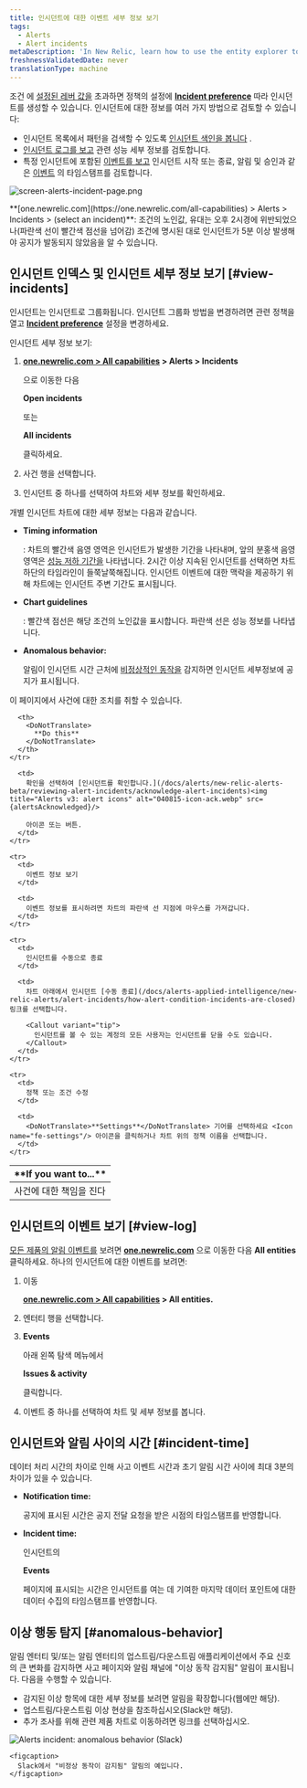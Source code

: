 ```yaml
---
title: 인시던트에 대한 이벤트 세부 정보 보기
tags:
  - Alerts
  - Alert incidents
metaDescription: 'In New Relic, learn how to use the entity explorer to find and review alerts incidents.'
freshnessValidatedDate: never
translationType: machine
---
```





조건 에 [설정된 레버 값을](/docs/alerts/new-relic-alerts-beta/configuring-alert-policies/define-thresholds-trigger-alert) [](/docs/alerts/new-relic-alerts-beta/configuring-alert-policies/define-alert-conditions)초과하면 정책의 설정에 <DoNotTranslate>**[Incident preference](/docs/alerts/new-relic-alerts/configuring-alert-policies/specify-when-new-relic-creates-incidents)**</DoNotTranslate> <InlinePopover type="alerts"/>따라 인시던트를 생성할 수 있습니다. 인시던트에 대한 정보를 여러 가지 방법으로 검토할 수 있습니다:

* 인시던트 목록에서 패턴을 검색할 수 있도록 [인시던트 색인을 봅니다](#view-incidents) .
* [인시던트 로그를 보고](#view-log) 관련 성능 세부 정보를 검토합니다.
* 특정 인시던트에 포함된 [이벤트를 보고](#incident-time) 인시던트 시작 또는 종료, 알림 및 승인과 같은 [이벤트](/docs/using-new-relic/welcome-new-relic/get-started/glossary#event) 의 타임스탬프를 검토합니다.

<img
  title="screen-alerts-incident-page.png"
  alt="screen-alerts-incident-page.png"
  src={alertsIncidentPage}
/>

<figcaption>
  <DoNotTranslate>**[one.newrelic.com](https://one.newrelic.com/all-capabilities) > Alerts > Incidents > (select an incident)**</DoNotTranslate>: 조건의 노인값, 유대는 오후 2시경에 위반되었으나(파란색 선이 빨간색 점선을 넘어감) 조건에 명시된 대로 인시던트가 5분 이상 발생해야 공지가 발동되지 않았음을 알 수 있습니다.
</figcaption>

## 인시던트 인덱스 및 인시던트 세부 정보 보기 [#view-incidents]

인시던트는 인시던트로 그룹화됩니다. 인시던트 그룹화 방법을 변경하려면 관련 정책을 열고 [<DoNotTranslate>**Incident preference**</DoNotTranslate>](/docs/alerts/new-relic-alerts-beta/reviewing-alert-incidents/specify-when-new-relic-creates-incidents) 설정을 변경하세요.

인시던트 세부 정보 보기:

1. <DoNotTranslate>**[one.newrelic.com > All capabilities](https://one.newrelic.com/all-capabilities) > Alerts > Incidents**</DoNotTranslate>

   으로 이동한 다음

   <DoNotTranslate>**Open incidents**</DoNotTranslate>

   또는

   <DoNotTranslate>**All incidents**</DoNotTranslate>

   클릭하세요.

2. 사건 행을 선택합니다.

3. 인시던트 중 하나를 선택하여 차트와 세부 정보를 확인하세요.

개별 인시던트 차트에 대한 세부 정보는 다음과 같습니다.

* <DoNotTranslate>**Timing information**</DoNotTranslate>

  : 차트의 빨간색 음영 영역은 인시던트가 발생한 기간을 나타내며, 앞의 분홍색 음영 영역은 [성능 저하 기간을](/docs/using-new-relic/welcome-new-relic/get-started/glossary#degradation-period) 나타냅니다. 2시간 이상 지속된 인시던트를 선택하면 차트 하단의 타임라인이 들쭉날쭉해집니다. 인시던트 이벤트에 대한 맥락을 제공하기 위해 차트에는 인시던트 주변 기간도 표시됩니다.

* <DoNotTranslate>**Chart guidelines**</DoNotTranslate>

  : 빨간색 점선은 해당 조건의 노인값을 표시합니다. 파란색 선은 성능 정보를 나타냅니다.

* <DoNotTranslate>**Anomalous behavior:**</DoNotTranslate>

  알림이 인시던트 시간 근처에 [비정상적인 동작을](#anomalous-behavior) 감지하면 인시던트 세부정보에 공지가 표시됩니다.

이 페이지에서 사건에 대한 조치를 취할 수 있습니다.

<table>
  <thead>
    <tr>
      <th width={250}>
        <DoNotTranslate>
          **If you want to...**
        </DoNotTranslate>
      </th>

      <th>
        <DoNotTranslate>
          **Do this**
        </DoNotTranslate>
      </th>
    </tr>
  </thead>

  <tbody>
    <tr>
      <td>
        사건에 대한 책임을 진다
      </td>

      <td>
        확인을 선택하여 [인시던트를 확인합니다.](/docs/alerts/new-relic-alerts-beta/reviewing-alert-incidents/acknowledge-alert-incidents)<img title="Alerts v3: alert icons" alt="040815-icon-ack.webp" src={alertsAcknowledged}/>

        아이콘 또는 버튼.
      </td>
    </tr>

    <tr>
      <td>
        이벤트 정보 보기
      </td>

      <td>
        이벤트 정보를 표시하려면 차트의 파란색 선 지점에 마우스를 가져갑니다.
      </td>
    </tr>

    <tr>
      <td>
        인시던트를 수동으로 종료
      </td>

      <td>
        차트 아래에서 인시던트 [수동 종료](/docs/alerts-applied-intelligence/new-relic-alerts/alert-incidents/how-alert-condition-incidents-are-closed) 링크를 선택합니다.

        <Callout variant="tip">
          인시던트를 볼 수 있는 계정의 모든 사용자는 인시던트를 닫을 수도 있습니다.
        </Callout>
      </td>
    </tr>

    <tr>
      <td>
        정책 또는 조건 수정
      </td>

      <td>
        <DoNotTranslate>**Settings**</DoNotTranslate> 기어를 선택하세요 <Icon name="fe-settings"/> 아이콘을 클릭하거나 차트 위의 정책 이름을 선택합니다.
      </td>
    </tr>
  </tbody>
</table>

## 인시던트의 이벤트 보기 [#view-log]

[모든 제품의 알림 이벤트를](/docs/alerts/new-relic-alerts-beta/reviewing-events/review-events-across-products) 보려면 <DoNotTranslate>**[one.newrelic.com](https://one.newrelic.com/all-capabilities)**</DoNotTranslate> 으로 이동한 다음 <DoNotTranslate>**All entities**</DoNotTranslate> 클릭하세요. 하나의 인시던트에 대한 이벤트를 보려면:

1. 이동

   <DoNotTranslate>**[one.newrelic.com > All capabilities](https://one.newrelic.com/all-capabilities) > All entities.**</DoNotTranslate>

2. 엔터티 행을 선택합니다.

3. <DoNotTranslate>**Events**</DoNotTranslate>

   아래 왼쪽 탐색 메뉴에서

   <DoNotTranslate>**Issues & activity**</DoNotTranslate>

   클릭합니다.

4. 이벤트 중 하나를 선택하여 차트 및 세부 정보를 봅니다.

## 인시던트와 알림 사이의 시간 [#incident-time]

데이터 처리 시간의 차이로 인해 사고 이벤트 시간과 초기 알림 시간 사이에 최대 3분의 차이가 있을 수 있습니다.

* <DoNotTranslate>**Notification time:**</DoNotTranslate>

  공지에 표시된 시간은 공지 전달 요청을 받은 시점의 타임스탬프를 반영합니다.

* <DoNotTranslate>**Incident time:**</DoNotTranslate>

  인시던트의

  <DoNotTranslate>**Events**</DoNotTranslate>

  페이지에 표시되는 시간은 인시던트를 여는 데 기여한 마지막 데이터 포인트에 대한 데이터 수집의 타임스탬프를 반영합니다.

## 이상 행동 탐지 [#anomalous-behavior]

알림 엔터티 및/또는 알림 엔터티의 업스트림/다운스트림 애플리케이션에서 주요 신호의 큰 변화를 감지하면 사고 페이지와 알림 채널에 "이상 동작 감지됨" 알림이 표시됩니다. 다음을 수행할 수 있습니다.

* 감지된 이상 항목에 대한 세부 정보를 보려면 알림을 확장합니다(웹에만 해당).
* 업스트림/다운스트림 이상 현상을 참조하십시오(Slack만 해당).
* 추가 조사를 위해 관련 제품 차트로 이동하려면 링크를 선택하십시오.

<CollapserGroup>
  <Collapser
    id="slack-notification"
    title="Slack의 경고 알림"
  >
    <img
      title="Alerts incident: anomalous behavior (Slack)"
      alt="Alerts incident: anomalous behavior (Slack)"
      src={alertsIncidentContextinSlack}
    />

    <figcaption>
      Slack에서 "비정상 동작이 감지됨" 알림의 예입니다.
    </figcaption>
  </Collapser>
</CollapserGroup>
